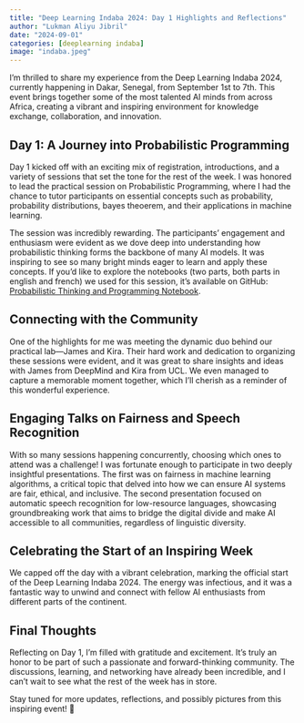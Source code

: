 ```yaml
---
title: "Deep Learning Indaba 2024: Day 1 Highlights and Reflections"
author: "Lukman Aliyu Jibril"
date: "2024-09-01"
categories: [deeplearning indaba]
image: "indaba.jpeg"
---
```



I'm thrilled to share my experience from the Deep Learning Indaba 2024, currently happening in Dakar, Senegal, from September 1st to 7th. This event brings together some of the most talented AI minds from across Africa, creating a vibrant and inspiring environment for knowledge exchange, collaboration, and innovation.

## Day 1: A Journey into Probabilistic Programming

Day 1 kicked off with an exciting mix of registration, introductions, and a variety of sessions that set the tone for the rest of the week. I was honored to lead the practical session on Probabilistic Programming, where I had the chance to tutor participants on essential concepts such as probability, probability distributions, bayes theoerem, and their applications in machine learning.

The session was incredibly rewarding. The participants' engagement and enthusiasm were evident as we dove deep into understanding how probabilistic thinking forms the backbone of many AI models. It was inspiring to see so many bright minds eager to learn and apply these concepts. If you'd like to explore the notebooks (two parts, both parts in english and french) we used for this session, it's available on GitHub: [Probabilistic Thinking and Programming Notebook](https://github.com/deep-learning-indaba/indaba-pracs-2024/tree/main/practicals/Probabilistic_Thinking_and_Programming).

## Connecting with the Community

One of the highlights for me was meeting the dynamic duo behind our practical lab—James and Kira. Their hard work and dedication to organizing these sessions were evident, and it was great to share insights and ideas with James from DeepMind and Kira from UCL. We even managed to capture a memorable moment together, which I'll cherish as a reminder of this wonderful experience.

## Engaging Talks on Fairness and Speech Recognition

With so many sessions happening concurrently, choosing which ones to attend was a challenge! I was fortunate enough to participate in two deeply insightful presentations. The first was on fairness in machine learning algorithms, a critical topic that delved into how we can ensure AI systems are fair, ethical, and inclusive. The second presentation focused on automatic speech recognition for low-resource languages, showcasing groundbreaking work that aims to bridge the digital divide and make AI accessible to all communities, regardless of linguistic diversity.

## Celebrating the Start of an Inspiring Week

We capped off the day with a vibrant celebration, marking the official start of the Deep Learning Indaba 2024. The energy was infectious, and it was a fantastic way to unwind and connect with fellow AI enthusiasts from different parts of the continent.

## Final Thoughts

Reflecting on Day 1, I'm filled with gratitude and excitement. It's truly an honor to be part of such a passionate and forward-thinking community. The discussions, learning, and networking have already been incredible, and I can’t wait to see what the rest of the week has in store.

Stay tuned for more updates, reflections, and possibly pictures from this inspiring event! 📸